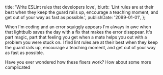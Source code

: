  title: 'Write ESLint rules that developers love',
  blurb:
    'Lint rules are at their best when they keep the guard rails up, encourage a teaching moment, and get out of your way as fast as possible.',
  publishDate: '2099-01-01',
};

When I'm coding and an error squiggly appears I'm always in awe when that lightbulb saves the day with a fix that makes the error disappear.
It's part magic,
part that feeling you get when a mate helps you out with a problem you were stuck on.
I find lint rules are at their best when they keep the guard rails up,
encourage a teaching moment,
and get out of your way as fast as possible.

Have you ever wondered how these fixers work?
How about some more complicated
